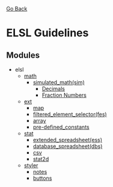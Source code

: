 [https://elsl.mwashcdn.ml/ Go Back]
= ELSL Guidelines =
== Modules ==
* elsl
** [[wiki/math|math]]
*** [[wiki/math/sim|simulated_math(sim)]]
**** [[wiki/math/sim#dec|Decimals]]
**** [[wiki/math/sim#frc|Fraction Numbers]]
** [[wiki/ext|ext]]
*** [[wiki/ext/map|map]]
*** [[wiki/ext/fes|filtered_element_selector(fes)]]
*** [[wiki/ext/array|array]]
*** [[wiki/ext/pdc|pre-defined_constants]]
** [[wiki/stat|stat]]
*** [[wiki/stat/ess|extended_spreadsheet(ess)]]
*** [[wiki/stat/dbs|database_spreadsheet(dbs)]]
*** [[wiki/stat/csv|csv]]
*** [[wiki/stat/stat2d|stat2d]]
** [[wiki/styler|styler]]
*** [[wiki/styler/notes|notes]]
*** [[wiki/styler/buttons|buttons]]
